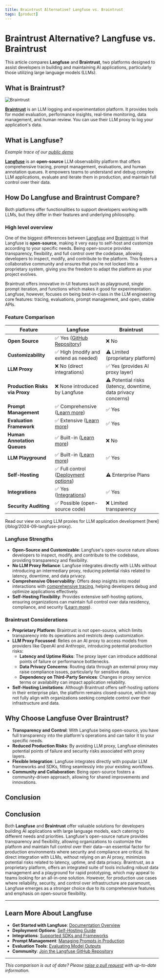 ```yaml
---
title: Braintrust Alternative? Langfuse vs. Braintrust
tags: [product]
---
```


# Braintrust Alternative? Langfuse vs. Braintrust

This article compares **Langfuse** and **Braintrust**, two platforms designed to assist developers in building and maintaining AI applications, particularly those utilizing large language models (LLMs).

## What is Braintrust?

![Braintrust](/images/blog/faq/braintrust/braintrust-example-screen.jpg)

**[Braintrust](https://www.braintrust.dev/)** is an LLM logging and experimentation platform. It provides tools for model evaluation, performance insights, real-time monitoring, data management, and human review. You can use their LLM proxy to log your application's data.

## What is Langfuse?

<CloudflareVideo
  videoId="be2a8276c589a0de39ab846d505cf731"
  aspectRatio={1.516}
  gifStyle
  className="block dark:hidden"
/>
<CloudflareVideo
  videoId="835959b1fbe097cd396e7b20cd5cf91e"
  aspectRatio={1.516}
  gifStyle
  className="hidden dark:block"
/>
_Example trace of our [public demo](/docs/demo)_

**[Langfuse](https://www.langfuse.com/)** is an **open-source** LLM observability platform that offers comprehensive tracing, prompt management, evaluations, and human annotation queues. It empowers teams to understand and debug complex LLM applications, evaluate and iterate them in production, and maintain full control over their data.

## How Do Langfuse and Braintrust Compare?

Both platforms offer functionalities to support developers working with LLMs, but they differ in their features and underlying philosophy.

### High level overview

One of the biggest differences between [Langfuse](https://www.langfuse.com/) and [Braintrust](https://www.braintrust.dev/) is that Langfuse is **open-source**, making it very easy to self-host and customize according to your specific needs. Being open-source provides transparency, flexibility, and full control over the codebase, allowing developers to inspect, modify, and contribute to the platform. This fosters a collaborative community and ensures that you're not locked into a proprietary system, giving you the freedom to adapt the platform as your project evolves.

Braintrust offers innovative in-UI features such as playground, single prompt iteration, and functions which makes it good for experimentation. Langfuse, however, focuses on being best-in-class in the LLM engineering core features: tracing, evaluations, prompt management, and open, stable APIs.

### Feature Comparison

| Feature                                 | **Langfuse**                                                              | **Braintrust**                                                 |
|-----------------------------------------|---------------------------------------------------------------------------|----------------------------------------------------------------|
| **Open Source**                         | ✅ Yes ([GitHub Repository](https://github.com/langfuse/langfuse))        | ❌ No                                                           |
| **Customizability**                     | ✅ High (modify and extend as needed)                                     | ⚠️ Limited (proprietary platform)                              |
| **LLM Proxy**                  | ❌ No (direct integrations)                                      | ✅ Yes (provides AI proxy layer)                                    |
| **Production Risks via Proxy**          | ❌ None introduced by Langfuse                                            | ⚠️ Potential risks (latency, downtime, data privacy concerns)  |
| **Prompt Management**                   | ✅ Comprehensive ([Learn more](/docs/prompts/get-started))                | ✅ Yes                                                         |
| **Evaluation Framework**                | ✅ Extensive ([Learn more](/docs/scores/overview))                        | ✅ Yes                                                         |
| **Human Annotation Queues**             | ✅ Built-in ([Learn more](/docs/annotations/get-started))                 | ❌ No                                                         |
| **LLM Playground**| ✅ Built-in ([Learn more](/docs/playground/get-started))                                      | ✅ Yes                                                    |
| **Self-Hosting**                        | ✅ Full control ([Deployment options](/docs/deployment/feature-overview)) | ⚠️ Enterprise Plans                         |
| **Integrations**              | ✅ Yes ([Integrations](/docs/integrations/overview))                      | ✅ Yes                                                         |
| **Security Auditing**                   | ✅ Possible (open-source code)                                            | ❌ Limited transparency                                        |


<Callout type="info">
  Read our view on using LLM proxies for LLM application development [here](/blog/2024-09-langfuse-proxy). 
</Callout>

### Langfuse Strengths

- **Open-Source and Customizable**: Langfuse's open-source nature allows developers to inspect, modify, and contribute to the codebase, providing transparency and flexibility.
- **No LLM Proxy Reliance**: Langfuse integrates directly with LLMs without introducing an intermediary proxy, reducing potential risks related to latency, downtime, and data privacy.
- **Comprehensive Observability**: Offers deep insights into model interactions with [comprehensive tracing](/docs/tracing), helping developers debug and optimize applications effectively.
- **Self-Hosting Flexibility**: Provides extensive self-hosting options, ensuring organizations can maintain full control over data residency, compliance, and security ([Learn more](/docs/deployment/feature-overview)).

### Braintrust Considerations

- **Proprietary Platform**: Braintrust is not open-source, which limits transparency into its operations and restricts deep customization.
- **LLM Proxy Focussed**: Relies on an AI proxy to access models from providers like OpenAI and Anthropic, introducing potential production risks:
  - **Latency and Uptime Risks**: The proxy layer can introduce additional points of failure or performance bottlenecks.
  - **Data Privacy Concerns**: Routing data through an external proxy may raise compliance issues, particularly for sensitive data.
  - **Dependency on Third-Party Services**: Changes in proxy service terms or availability can impact application reliability.
- **Self-Hosting Limitations**: Although Braintrust offers self-hosting options in their enterprise plan, the platform remains closed-source, which may not fully align with organizations seeking complete control over their infrastructure and data.

## Why Choose Langfuse Over Braintrust?

- **Transparency and Control**: With Langfuse being open-source, you have full transparency into the platform's operations and can tailor it to your specific needs.
- **Reduced Production Risks**: By avoiding LLM proxy, Langfuse eliminates potential points of failure and security risks associated with proxy layers.
- **Flexible Integration**: Langfuse integrates directly with popular LLM frameworks and SDKs, fitting seamlessly into your existing workflows.
- **Community and Collaboration**: Being open-source fosters a community-driven approach, allowing for shared improvements and innovations.

## Conclusion

## Conclusion

Both **Langfuse** and **Braintrust** offer valuable solutions for developers building AI applications with large language models, each catering to different needs and priorities. Langfuse's open-source nature provides transparency and flexibility, allowing organizations to customize the platform and maintain full control over their data—an essential factor for production environments where security and compliance are critical. Its direct integration with LLMs, without relying on an AI proxy, minimizes potential risks related to latency, uptime, and data privacy. Braintrust, as a proprietary platform, offers an integrated suite of tools including robust data management and a playground for rapid prototyping, which may appeal to teams looking for an all-in-one solution. However, for production use cases where reliability, security, and control over infrastructure are paramount, Langfuse emerges as a stronger choice due to its comprehensive features and emphasis on open-source flexibility.

---

## Learn More About Langfuse

- **Get Started with Langfuse**: [Documentation Overview](/docs/overview)
- **Deployment Options**: [Self-Hosting Guide](/docs/deployment/feature-overview)
- **Integrations**: [Supported SDKs and Frameworks](/docs/integrations/overview)
- **Prompt Management**: [Managing Prompts in Production](/docs/prompts/get-started)
- **Evaluation Tools**: [Evaluating Model Outputs](/docs/scores/overview)
- **Community**: [Join the Langfuse GitHub Repository](https://github.com/langfuse/langfuse)

---

*This comparison is out of date? Please [raise a pull request](https://github.com/langfuse/langfuse-docs/tree/main/pages/faq/all) with up-to-date information.*
